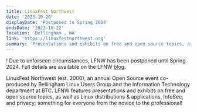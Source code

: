 ```yaml
---
title: LinuxFest Northwest
date: '2023-10-20'
displayDate: 'Postponed to Spring 2024'
endsDate: '2023-10-22'
location: 'Bellingham , WA'
link: 'https://linuxfestnorthwest.org'
summary: 'Presentations and exhibits on free and open source topics, as well as Linux distributions & applications, InfoSec, and privacy'
---
```


! Due to unforseen circumstances, LFNW has been postponed until Spring 2024. Full details are available on the LFNW [blog](https://discuss.lfnw.org/t/linuxfest-northwest-2023-postponed/673).

LinuxFest Northwest (est. 2000), an annual Open Source event co-produced by Bellingham Linux Users Group and the Information Technology department at BTC. LFNW features presentations and exhibits on free and open source topics, as well as Linux distributions & applications, InfoSec, and privacy; something for everyone from the novice to the professional!
